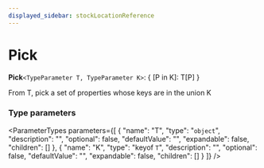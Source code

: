 ```yaml
---
displayed_sidebar: stockLocationReference
---
```



# Pick

 **Pick**`<TypeParameter T, TypeParameter K>`: &#123; [P in K]: T[P] &#125;

From T, pick a set of properties whose keys are in the union K

### Type parameters

<ParameterTypes parameters={[
  {
    "name": "T",
    "type": "`object`",
    "description": "",
    "optional": false,
    "defaultValue": "",
    "expandable": false,
    "children": []
  },
  {
    "name": "K",
    "type": "keyof `T`",
    "description": "",
    "optional": false,
    "defaultValue": "",
    "expandable": false,
    "children": []
  }
]} />
